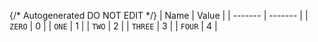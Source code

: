 {/* Autogenerated DO NOT EDIT  */}
| Name    | Value   |
| ------- | ------- |
| `ZERO`  | 0       |
| `ONE`   | 1       |
| `TWO`   | 2       |
| `THREE` | 3       |
| `FOUR`  | 4       |